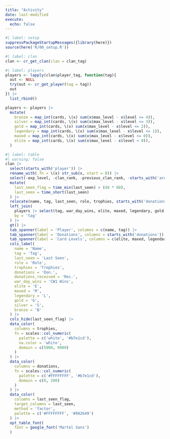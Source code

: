 ```yaml
---
title: "Activity"
date: last-modified
execute: 
  echo: false
---
```


```r
#| label: setup
suppressPackageStartupMessages({library(here)})
source(here('R/00_setup.R'))
```

```r
#| label: clan
clan <- cr_get_clan(clan = clan_tag) 
```

```r
#| label: players
players <- lapply(clan$player_tag, function(tag){
  out <- NULL
  try(out <- cr_get_player(tag = tag))
  out
}) |> 
  list_rbind()

players <- players |> 
  mutate(
    bronze = map_int(cards, \(x) sum(x$max_level - x$level <= 4)),
    silver = map_int(cards, \(x) sum(x$max_level - x$level <= 3)),
    gold = map_int(cards, \(x) sum(x$max_level - x$level <= 2)),
    legendary = map_int(cards, \(x) sum(x$max_level - x$level <= 1)),
    maxed = map_int(cards, \(x) sum(x$max_level - x$level <= 0)),
    elite = map_int(cards, \(x) sum(x$max_level - x$level < 0)),
  )
```

:::{.column-page}
```r
#| label: table
#| warning: false
clan |> 
  select(starts_with('player')) |>
  rename_with(.fn = \(x) str_sub(x, start = 8)) |> 
  select(-exp_level, -clan_rank, -previous_clan_rank, -starts_with('arena'), -clan_chest_points) |> 
  mutate(
    last_seen_flag = time_min(last_seen) > (48 * 60),
    last_seen = time_short(last_seen)
  ) |> 
  relocate(name, tag, last_seen, role, trophies, starts_with('donations')) |> 
  left_join(
    players |> select(tag, war_day_wins, elite, maxed, legendary, gold, silver, bronze),
    by = 'tag'
  ) |> 
  gt() |> 
  tab_spanner(label = 'Player', columns = c(name, tag)) |> 
  tab_spanner(label = 'Donations', columns = starts_with('donations')) |> 
  tab_spanner(label = 'Card Levels', columns = c(elite, maxed, legendary, gold, silver, bronze)) |> 
  cols_label(
    name = 'Name',
    tag = 'Tag',
    last_seen = 'Last Seen',
    role = 'Role',
    trophies = 'Trophies',
    donations = 'Don.',
    donations_received = 'Rec.',
    war_day_wins = 'CW1 Wins',
    elite = 'E',
    maxed = 'M',
    legendary = 'L',
    gold = 'G',
    silver = 'S',
    bronze = 'B'
  ) |> 
  cols_hide(last_seen_flag) |> 
  data_color(
    columns = trophies,
    fn = scales::col_numeric(
      palette = c('white', '#b7e1cd'),
      na.color = 'white',
      domain = c(5000, 9000)
    )
  ) |> 
  data_color(
    columns = donations,
    fn = scales::col_numeric(
      palette = c('#FFFFFFFF', '#b7e1cd'),
      domain = c(0, 200)
    )
  ) |> 
  data_color(
    columns = last_seen_flag,
    target_columns = last_seen,
    method = 'factor',
    palette = c('#FFFFFFFF', '#982649')
  ) |> 
  opt_table_font(
    font = google_font('Martel Sans')
  )

```
:::

